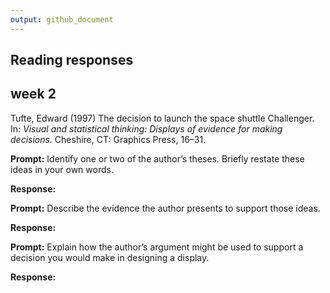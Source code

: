 ```yaml
---
output: github_document
---
```


## Reading responses 

## week 2

Tufte, Edward (1997) The decision to launch the space shuttle Challenger.
In: *Visual and statistical thinking: Displays of evidence for making
decisions.* Cheshire, CT: Graphics Press, 16--31.

**Prompt:** Identify one or two of the author's theses. Briefly restate these ideas in your own words.

**Response:**


**Prompt:** Describe the evidence the author presents to support those ideas.

**Response:**  

**Prompt:** Explain how the author’s argument might be used to support a decision you would make in 
designing a display. 

**Response:** 